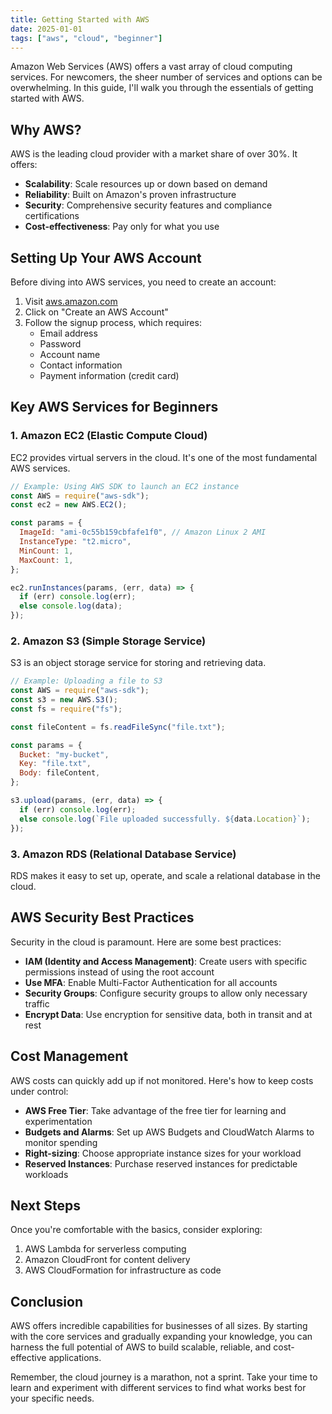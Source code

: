 ```yaml
---
title: Getting Started with AWS
date: 2025-01-01
tags: ["aws", "cloud", "beginner"]
---
```



Amazon Web Services (AWS) offers a vast array of cloud computing services. For newcomers, the sheer number of services and options can be overwhelming. In this guide, I'll walk you through the essentials of getting started with AWS.

## Why AWS?

AWS is the leading cloud provider with a market share of over 30%. It offers:

- **Scalability**: Scale resources up or down based on demand
- **Reliability**: Built on Amazon's proven infrastructure
- **Security**: Comprehensive security features and compliance certifications
- **Cost-effectiveness**: Pay only for what you use

## Setting Up Your AWS Account

Before diving into AWS services, you need to create an account:

1. Visit [aws.amazon.com](https://aws.amazon.com/)
2. Click on "Create an AWS Account"
3. Follow the signup process, which requires:
   - Email address
   - Password
   - Account name
   - Contact information
   - Payment information (credit card)

## Key AWS Services for Beginners

### 1. Amazon EC2 (Elastic Compute Cloud)

EC2 provides virtual servers in the cloud. It's one of the most fundamental AWS services.

```javascript
// Example: Using AWS SDK to launch an EC2 instance
const AWS = require("aws-sdk");
const ec2 = new AWS.EC2();

const params = {
  ImageId: "ami-0c55b159cbfafe1f0", // Amazon Linux 2 AMI
  InstanceType: "t2.micro",
  MinCount: 1,
  MaxCount: 1,
};

ec2.runInstances(params, (err, data) => {
  if (err) console.log(err);
  else console.log(data);
});
```

### 2. Amazon S3 (Simple Storage Service)

S3 is an object storage service for storing and retrieving data.

```javascript
// Example: Uploading a file to S3
const AWS = require("aws-sdk");
const s3 = new AWS.S3();
const fs = require("fs");

const fileContent = fs.readFileSync("file.txt");

const params = {
  Bucket: "my-bucket",
  Key: "file.txt",
  Body: fileContent,
};

s3.upload(params, (err, data) => {
  if (err) console.log(err);
  else console.log(`File uploaded successfully. ${data.Location}`);
});
```

### 3. Amazon RDS (Relational Database Service)

RDS makes it easy to set up, operate, and scale a relational database in the cloud.

## AWS Security Best Practices

Security in the cloud is paramount. Here are some best practices:

- **IAM (Identity and Access Management)**: Create users with specific permissions instead of using the root account
- **Use MFA**: Enable Multi-Factor Authentication for all accounts
- **Security Groups**: Configure security groups to allow only necessary traffic
- **Encrypt Data**: Use encryption for sensitive data, both in transit and at rest

## Cost Management

AWS costs can quickly add up if not monitored. Here's how to keep costs under control:

- **AWS Free Tier**: Take advantage of the free tier for learning and experimentation
- **Budgets and Alarms**: Set up AWS Budgets and CloudWatch Alarms to monitor spending
- **Right-sizing**: Choose appropriate instance sizes for your workload
- **Reserved Instances**: Purchase reserved instances for predictable workloads

## Next Steps

Once you're comfortable with the basics, consider exploring:

1. AWS Lambda for serverless computing
2. Amazon CloudFront for content delivery
3. AWS CloudFormation for infrastructure as code

## Conclusion

AWS offers incredible capabilities for businesses of all sizes. By starting with the core services and gradually expanding your knowledge, you can harness the full potential of AWS to build scalable, reliable, and cost-effective applications.

Remember, the cloud journey is a marathon, not a sprint. Take your time to learn and experiment with different services to find what works best for your specific needs.
